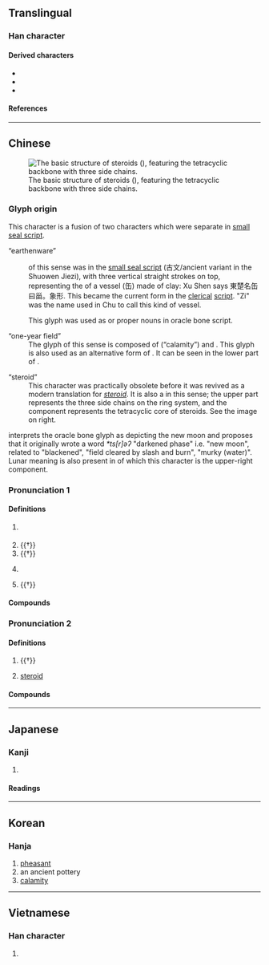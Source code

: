 {{also|畄|𤰝}}
{{character info}}
{{character info|0x2F936}}
==Translingual==

===Han character===
{{Han char|rn=102|rad=田|as=03|sn=8|four=22600|canj=VVW|ids=⿱巛田}}

====Derived characters====
* {{l|mul|[[崰]], [[淄]], [[椔]], [[𤉣]], [[𪺟]], [[䐉]], [[㿳]], [[𥓲]], [[𥚉]], [[䅔]], [[緇]]([[缁]]), [[䎩]], [[𧱥]], [[輜]]([[辎]]), [[錙]]([[锱]]), [[𩋝]], [[𩗮]], [[𩜊]], [[鯔]]([[鲻]])}}
* {{l|mul|[[㓯]], [[䣎]], [[𤱽]], [[𤱾]], [[𤲑]], [[𨿴]], [[𤳊]], [[疀]], [[𤳤]], [[鶅]], [[𪋍]], [[𤳫]], [[𤳲]], [[𤳯]], [[𤴅]], [[𡙂]], [[𫳗]], [[𡸟]], [[菑]], [[𣓩]], [[𤲙]], [[𫻾]], [[𧇄]]}}
* {{l|mul|[[𬌊]], [[𧑳]], [[𬯞]]}}

====References====
{{Han ref|kx=0759.110|dkj=21742|dj=1169.110|hdz=42531.050|uh=753E}}
{{Han ref|uh=2F936}}

----

==Chinese==
{{zh-forms}}
{{zh-wp}}
[[File:Cholestan.png|thumb|The basic structure of steroids ({{lang|zh|甾}}), featuring the tetracyclic backbone with three side chains.]]

===Glyph origin===
{{Han etym}}
This character is a fusion of two characters which were separate in [[small seal script]].

;“earthenware”
:{{lang|zh|甾}} of this sense was {{och-l|𠙹}} in the [[small seal script]] (古文/ancient variant {{zh-l|*𠙾}} in the Shuowen Jiezi), with three vertical straight strokes on top, representing the {{liushu|p|nocap=1}} of a vessel (缶) made of clay: Xu Shen says 東楚名缶曰甾。象形. This became the current form in the [[clerical]] [[script]]. "Zi" was the name used in Chu to call this kind of vessel.

:This glyph was used as {{och-l|載|id=3}} or proper nouns in oracle bone script.

;“one-year field”
:The glyph of this sense is composed of {{och-l|𡿧}} (“calamity”) and {{och-l|田|field}}. This glyph is also used as an alternative form of {{och-l|災}}. It can be seen in the lower part of {{zh-l|*葘}}.

;“steroid”
:This character was practically obsolete before it was revived as a modern translation for ''[[steroid]]''. It is also a {{liushu|p|nocap=1}} in this sense; the upper part represents the three side chains on the ring system, and the {{lang|zh|田}} component represents the tetracyclic core of steroids. See the image on right.

{{zh-ref|Smith (2011)}} interprets the oracle bone glyph as depicting the new moon and proposes that it originally wrote a word ''*ts[r]əʔ'' "darkened phase" i.e. "new moon", related to {{och-l|緇|tr=*tsrə}} "blackened", {{och-l|菑|tr=*tsrə}} "field cleared by slash and burn", {{och-l|淄|tr=*tsrə}} "murky (water)". Lunar meaning is also present in {{m|zh|臘}} of which this character is the upper-right component.

===Pronunciation 1===
{{zh-pron
|m=zī
|c=zi1
|mc=y
|oc=y
|cat=n
}}

====Definitions====
{{zh-hanzi}}

# {{zh-hg}} {{n-g|Name of an [[ancient]] [[earthen]] [[alcohol]] [[vessel]].}}
# {{†}} {{zh-div|水}} {{zh-original|淄|Zi River, a river in [[Shandong]] province}}
# {{†}} {{zh-alt-form|𨿴|a kind of [[pheasant]]}}
# {{zh-hg}} {{zh-alt-form|菑|[[ground]] that has been under [[cultivation]] for [[one]] [[year]]}}
# {{†}} {{lb|zh|historical}} {{n-g|An [[ancient]] [[placename]].}}

====Compounds====
{{zh-der|甾川|臨甾|甾丘|甾縣}}

===Pronunciation 2===
{{zh-pron
|m=zāi
|c=zoi1
|mn=qz:chir/xm,zz:chu/ml:chai
|mn_note=chai - colloquial
|cat=n
}}

====Definitions====
{{zh-hanzi}}

# {{†}} {{zh-alt-form|災|[[calamity]]; [[disaster]]}}
# {{zh-div|族|體}} {{lb|zh|steroid}} [[steroid]]

====Compounds====
{{zh-der|甾體|甾族|甾烷|甾醇|睪甾酮|甾環|羊毛甾醇|甾核|雄甾烯酮|雌甾四烯|植物甾醇|雄甾烯醇|孕甾酮|黃體甾酮|甾酮|甾族化合物|非那甾胺|麥角甾醇|皮質甾醇|雄甾酮|非甾體抗炎藥|甾類}}

----

==Japanese==

===Kanji===
{{ja-kanji|rs=田03}}

# {{rfdef|ja|sort=田03}}

====Readings====
{{ja-readings
|goon=さい, し
|kanon=さい, し
|kun=かめ-}}

----

==Korean==

===Hanja===
{{ko-hanja|hangeul=[[재]]|rv=jae|mr=chae}}

# [[pheasant]]
# an ancient pottery
# [[calamity]]

----

==Vietnamese==

===Han character===
{{vi-readings|reading=tai|rs=田03}}

# {{rfdef|vi|sort=田03}}
